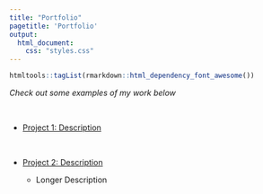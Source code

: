 ```yaml
---
title: "Portfolio"
pagetitle: 'Portfolio'
output: 
  html_document: 
    css: "styles.css"
---
```


```r
htmltools::tagList(rmarkdown::html_dependency_font_awesome())
```


*Check out some examples of my work below*

<br>

- <i class="fa fa-chart-line"> </i> [Project 1: Description](https://nshenaq.github.io/project1/)


<br>

- <i class="fa fa-chart-pie"> </i> [Project 2: Description](https://www.google.com)

    - Longer Description
